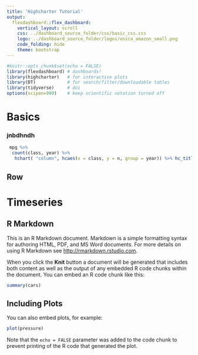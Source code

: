 ```yaml
---
title: 'Highcharter Tutorial'
output: 
  flexdashboard::flex_dashboard:
    vertical_layout: scroll
    css: ../dashboard_source_folder/css/basic_css.css
    logo: ../dashboard_source_folder/logos/onica_amazon_small.png
    code_folding: hide
    theme: bootstrap
---
```


```r
#knitr::opts_chunk$set(echo = FALSE) 
library(flexdashboard) # dashboards!
library(highcharter)   # for interactive plots
library(DT)            # for search/filter/downloadable tables
library(tidyverse)     # doi
options(scipen=999)    # keep scientific notation turned off
```



Basics
=====================================

<h3>jnbdhndh </h3>

```r

 mpg %>% 
  count(class, year) %>% 
   hchart( "column", hcaes(x = class, y = n, group = year)) %>% hc_title(text='svlkn')
```


Row {data-height=175}
-------------------------------------
 

Timeseries
=====================================

## R Markdown

This is an R Markdown document. Markdown is a simple formatting syntax for authoring HTML, PDF, and MS Word documents. For more details on using R Markdown see <http://rmarkdown.rstudio.com>.

When you click the **Knit** button a document will be generated that includes both content as well as the output of any embedded R code chunks within the document. You can embed an R code chunk like this:

```r
summary(cars)
```

## Including Plots

You can also embed plots, for example:

```r
plot(pressure)
```

Note that the `echo = FALSE` parameter was added to the code chunk to prevent printing of the R code that generated the plot.
